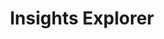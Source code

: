 ---
title: "Insights Explorer"
description: "Explore your enriched audience results using our standard reporting interface"
---